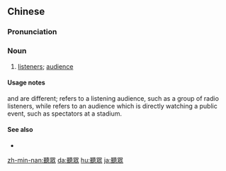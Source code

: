 {{also|听众|聴衆}}
==Chinese==
{{zh-forms|s=听众}}

===Pronunciation===
{{zh-pron
|m=tīngzhòng
|c=ting1 zung3
|mn=thiaⁿ-chiòng
|cat=n
}}

===Noun===
{{zh-noun}}

# [[listener]]s; [[audience]]

====Usage notes====
{{zh-l|聽眾|tr=tīngzhòng}} and {{zh-l|觀眾}} are different; {{zh-l|聽眾|tr=tīngzhòng}} refers to a listening audience, such as a group of radio listeners, while {{zh-l|觀眾}} refers to an audience which is directly watching a public event, such as spectators at a stadium.

====See also====
* {{zh-l|觀眾}}

[[zh-min-nan:聽眾]]
[[da:聽眾]]
[[hu:聽眾]]
[[ja:聽眾]]
